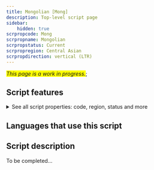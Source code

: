 ```yaml
---
title: Mongolian [Mong]
description: Top-level script page
sidebar:
    hidden: true
scrpropcode: Mong
scrpropname: Mongolian
scrpropstatus: Current
scrpropregion: Central Asian
scrpropdirection: vertical (LTR)
---
```


<span style='background-color:yellow'>_This page is a work in progress._</span>;


## Script features

<details>
<summary> See all script properties: code, region, status and more</summary>
<ScriptInfo />
</details>

## Languages that use this script

<WsList script='Mong' wsMax='5' />

## Script description

To be completed...

